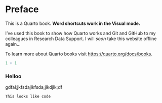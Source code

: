 # Preface {.unnumbered}

This is a Quarto book. **Word shortcuts work in the Visual mode.**

I've used this book to show how Quarto works and Git and GitHub to my colleagues in Research Data Support. I will *soon* take this website offline again...


To learn more about Quarto books visit <https://quarto.org/docs/books>.

```r
1 + 1
```

### Helloo

gdfal;jkfsdajlkfsda;jlkdjlk;df

`This looks like code`
